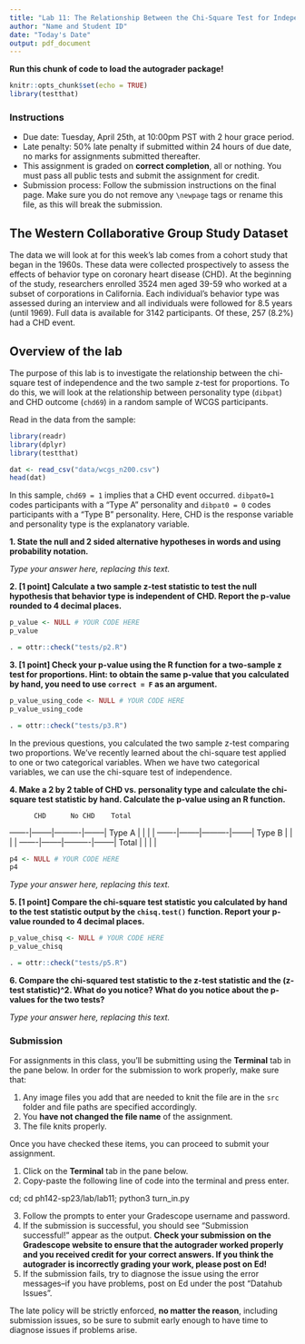 ```yaml
---
title: "Lab 11: The Relationship Between the Chi-Square Test for Independence and the Two Sample Z-Test for Proportions"
author: "Name and Student ID"
date: "Today's Date"
output: pdf_document
---
```


**Run this chunk of code to load the autograder package!**
```r
knitr::opts_chunk$set(echo = TRUE)
library(testthat)
```

### Instructions 
* Due date: Tuesday, April 25th, at 10:00pm PST with 2 hour grace period.
* Late penalty: 50% late penalty if submitted within 24 hours of due date, no marks for assignments submitted thereafter.
* This assignment is graded on **correct completion**, all or nothing. You must pass all public tests and submit the assignment for credit.
* Submission process: Follow the submission instructions on the final page. Make sure you do not remove any `\newpage` tags or rename this file, as this will break the submission.

## The Western Collaborative Group Study Dataset

The data we will look at for this week's lab comes from a cohort study that began in the 1960s. These data were collected prospectively to assess the effects of behavior type on coronary heart disease (CHD). At the beginning of the study, researchers enrolled 3524 men aged 39-59 who worked at a subset of corporations in California. Each individual's behavior type was assessed during an interview and all individuals were followed for 8.5 years (until 1969). Full data is available for 3142 participants. Of these, 257 (8.2%) had a CHD event.

## Overview of the lab

The purpose of this lab is to investigate the relationship between the chi-square test of independence and the two sample z-test for proportions. To do this, we will look at the relationship between personality type (`dibpat`) and CHD outcome (`chd69`) in a random sample of WCGS participants.

Read in the data from the sample:

```r
library(readr)
library(dplyr)
library(testthat)

dat <- read_csv("data/wcgs_n200.csv")
head(dat)
```

In this sample, `chd69 = 1` implies that a CHD event occurred. `dibpat0=1` codes participants with a "Type A" personality and `dibpat0 = 0` codes participants with a "Type B" personality. Here, CHD is the response variable and personality type is the explanatory variable.

**1. State the null and 2 sided alternative hypotheses in words and using probability notation.**

_Type your answer here, replacing this text._

\newpage

**2. [1 point] Calculate a two sample z-test statistic to test the null hypothesis that behavior type is independent of CHD. Report the p-value rounded to 4 decimal places.**

```r
p_value <- NULL # YOUR CODE HERE
p_value

```

```r
. = ottr::check("tests/p2.R")
```

\newpage

**3. [1 point] Check your p-value using the R function for a two-sample z test for proportions. Hint: to obtain the same p-value that you calculated by hand, you need to use `correct = F` as an argument.**

```r
p_value_using_code <- NULL # YOUR CODE HERE
p_value_using_code

```

```r
. = ottr::check("tests/p3.R")
```

\newpage

In the previous questions, you calculated the two sample z-test comparing two proportions. We've recently learned about the chi-square test applied to one or two categorical variables. When we have two categorical variables, we can use the chi-square test of independence.

**4. Make a 2 by 2 table of CHD vs. personality type and calculate the chi-square test statistic by hand. Calculate the p-value using an R function.**

          CHD      No CHD    Total  
-------|--------|----------|--------|
Type A |        |          |        |
-------|--------|----------|--------| 
Type B |        |          |        |
-------|--------|----------|--------|
Total  |        |          |        |

```r
p4 <- NULL # YOUR CODE HERE
p4

```

_Type your answer here, replacing this text._

\newpage

**5. [1 point] Compare the chi-square test statistic you calculated by hand to the test statistic output by the `chisq.test()` function. Report your p-value rounded to 4 decimal places.**

```r
p_value_chisq <- NULL # YOUR CODE HERE
p_value_chisq

```

```r
. = ottr::check("tests/p5.R")
```

\newpage

**6. Compare the chi-squared test statistic to the z-test statistic and the (z-test statistic)^2. What do you notice? What do you notice about the p-values for the two tests?**

_Type your answer here, replacing this text._

\newpage

### Submission

For assignments in this class, you'll be submitting using the **Terminal** tab in the pane below. In order for the submission to work properly, make sure that:

1. Any image files you add that are needed to knit the file are in the `src` folder and file paths are specified accordingly.
2. You **have not changed the file name** of the assignment.
3. The file knits properly.

Once you have checked these items, you can proceed to submit your assignment.

1. Click on the **Terminal** tab in the pane below.
2. Copy-paste the following line of code into the terminal and press enter.

cd; cd ph142-sp23/lab/lab11; python3 turn_in.py

3. Follow the prompts to enter your Gradescope username and password.
4. If the submission is successful, you should see "Submission successful!" appear as the output. **Check your submission on the Gradescope website to ensure that the autograder worked properly and you received credit for your correct answers. If you think the autograder is incorrectly grading your work, please post on Ed!**
5. If the submission fails, try to diagnose the issue using the error messages--if you have problems, post on Ed under the post "Datahub Issues".

The late policy will be strictly enforced, **no matter the reason**, including submission issues, so be sure to submit early enough to have time to diagnose issues if problems arise.
